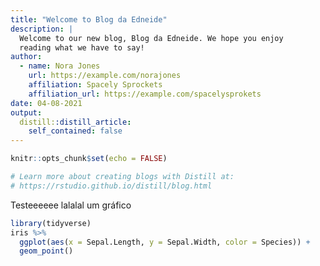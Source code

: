 ```yaml
---
title: "Welcome to Blog da Edneide"
description: |
  Welcome to our new blog, Blog da Edneide. We hope you enjoy 
  reading what we have to say!
author:
  - name: Nora Jones 
    url: https://example.com/norajones
    affiliation: Spacely Sprockets
    affiliation_url: https://example.com/spacelysprokets
date: 04-08-2021
output:
  distill::distill_article:
    self_contained: false
---
```


```r
knitr::opts_chunk$set(echo = FALSE)

# Learn more about creating blogs with Distill at:
# https://rstudio.github.io/distill/blog.html

```

Testeeeeee
lalalal
um gráfico

```r
library(tidyverse)
iris %>% 
  ggplot(aes(x = Sepal.Length, y = Sepal.Width, color = Species)) +
  geom_point()
```


